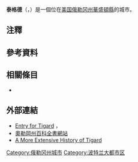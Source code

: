 {{expand|time=2015-06-12T04:44:04+00:00}}
{{noteTA
| T= zh-tw:泰格德 (奧勒岡州); zh-cn:泰格德 (俄勒冈州); zh-hk:泰格德 (奧勒岡州); zh-mo:泰格德 (奧勒岡州); zh-sg:泰格德 (俄勒冈州);
| 1= zh-tw:奧勒岡州; zh-cn:俄勒冈州; zh-hk:奧勒岡州; zh-mo:奧勒岡州; zh-sg:俄勒冈州;
}}
{{Infobox settlement
|name                     = 泰格德
|official_name            = 奧勒岡州泰格德
|settlement_type          = [[城市|城市]]
|nickname                 = 
|motto                    = 一個可以被稱為家的地方{{notetag|一個可以被稱為家的地方，{{lang-en|A Place to Call Home}}}}
|image_skyline            = Downtown Tigard Oregon.JPG
|imagesize                = 250px
|image_caption            = 市區街道
|image_flag               = 
|image_seal               = 
|image_map                = Washington_County_Oregon_Incorporated_and_Unincorporated_areas_Tigard_Highlighted.svg
|mapsize                  = 250px
|map_caption              = 在[[俄勒冈州|俄勒冈州]]的位置
|image_map1               = 
|mapsize1                 = 
|map_caption1             = 
|subdivision_type         = [[世界政區索引|國家]]
|subdivision_name         = [[美国|美国]]
|subdivision_type1        = [[美国州份|美国州份]]
|subdivision_name1        = [[俄勒冈州|俄勒冈州]]
|subdivision_type2        = [[俄勒冈州行政区划|行政區]]
|subdivision_name2        = [[華盛頓縣_(俄勒岡州)|華盛頓縣]]
|government_type          = 
|leader_title             = [[市长|市长]]
|leader_name              = John L. Cook
|established_title        = [[市法團|成立時間]]
|established_date         = 1961年
|area_magnitude           = 
|area_total_sq_mi         = 11.81
|area_footnotes           = 
|area_total_km2           = 30.59
|area_land_sq_mi          = 11.81
|area_land_km2            = 30.59
|area_water_sq_mi         = 0
|area_water_km2           = 0
|area_urban_sq_mi         = 
|area_urban_km2           = 
|area_metro_sq_mi         = 
|area_metro_km2           = 
<!-- Population -->
|population_as_of         = [[2010年美國人口普查|2010]]
|population_est           = 50444
|pop_est_as_of            = 2013
|pop_est_footnotes        = <ref name="2013 Pop Estimate">{{cite web|title=Population Estimates|url=http://www.census.gov/popest/data/cities/totals/2013/SUB-EST2013-3.html|publisher=[[United_States_Census_Bureau|United States Census Bureau]]|accessdate=2014-10-02|archive-url=https://web.archive.org/web/20140522161634/http://www.census.gov/popest/data/cities/totals/2013/SUB-EST2013-3.html|archive-date=2014-05-22|dead-url=yes}}</ref>
|population_footnotes     = 
|population_total         = 48035
|population_density_km2   = 1570.4
|population_density_sq_mi = 4067.3
|population_urban         = 
|population_metro         = 
|timezone                 = [[太平洋时区|太平洋时区]]
|utc_offset               = -8
|timezone_DST             = 太平洋时区
|utc_offset_DST           = -7
|latd= 45 |latm= 25 |lats= 40 |latNS=N
|longd= 122 |longm= 46 |longs= 44 |longEW=W
|coordinates_type         = type:city(46300)_region:US-OR_source:gnis-1128092
|coordinates_display      = inline,title
|elevation_m              = 91
|elevation_ft             = 300
|postal_code_type         = [[美國郵區編號|美國郵區編號]]
|postal_code              = 97223, 97224, 97281
|area_code                = {{translink|en|Area codes 503 and 971}}
|blank_name               = [[聯邦資料處理標準|聯邦資料處理標準]]
|blank_info               = 41-73650
|blank1_name              = [[地名信息系统|地名信息系统]]
|blank1_info              = 1128092<ref name="GR3">{{cite web|url=http://geonames.usgs.gov|accessdate=2008-01-31|title=US Board on Geographic Names|publisher=[[United_States_Geological_Survey|United States Geological Survey]]|date=2007-10-25|archive-date=2012-02-26|archive-url=https://www.webcitation.org/65jET5cdV?url=http://geonames.usgs.gov/|dead-url=no}}</ref>
|website                  = [http://www.tigard-or.gov/ tigard-or.gov]
|footnotes                = 
}}
'''泰格德'''（{{lang-en|Tigard}}，{{IPAc-en|ˈ|t|aɪ|ɡ|ər|d}}）是一個位在[[美国|美国]][[俄勒冈州|俄勒冈州]][[華盛頓縣_(俄勒岡州)|華盛頓縣]]的城市。

== 注釋 ==
{{ReflistH|2}}
{{NoteFoot}}
{{ReflistF}}

== 參考資料 ==
{{Reflist|2}}

== 相關條目 ==
*{{translink|en|Shaver–Bilyeu House}}

== 外部連結 ==
{{Commonscat|Tigard, Oregon}}
*[http://bluebook.state.or.us/local/cities/sy/tigard.htm Entry for Tigard] {{Wayback|url=http://bluebook.state.or.us/local/cities/sy/tigard.htm |date=20080223194821 }}，{{translink|en|Oregon Blue Book|奧勒岡州藍皮書}}
*[http://www.oregonencyclopedia.org/ 奧勒岡州百科全書網站] {{Wayback|url=http://www.oregonencyclopedia.org/ |date=20151203195210 }}
*[http://www.hillbillyblue.com/Oregon/TigardHistory.php A More Extensive History of Tigard] {{Wayback|url=http://www.hillbillyblue.com/Oregon/TigardHistory.php |date=20150531080459 }}

{{Authority control}}
{{DEFAULTSORT:Tigard}}
[[Category:俄勒冈州城市|Category:俄勒冈州城市]]
[[Category:波特兰大都市区|Category:波特兰大都市区]]